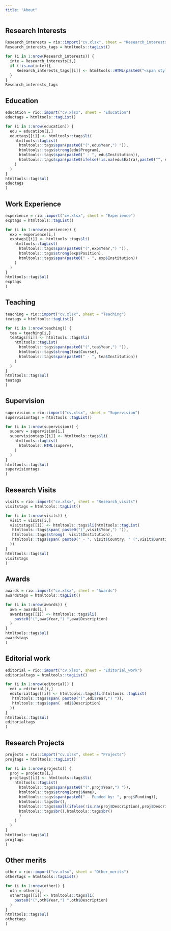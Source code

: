 ```yaml
---
title: "About"
---
```



## Research Interests

 
```r
Research_interests = rio::import("cv.xlsx", sheet = "Research_interests")
Research_interests_tags = htmltools::tagList()

for (i in 1:nrow(Research_interests)) {
  inte = Research_interests[i,]
  if (!is.na(inte)){
     Research_interests_tags[[i]] <- htmltools::HTML(paste0("<span style='margin-right: 2px;' class='badge rounded-pill bg-danger'>",inte,"</span>"))
  }
}
Research_interests_tags
```


## Education



```r
education = rio::import("cv.xlsx", sheet = "Education")
eductags = htmltools::tagList()

for (i in 1:nrow(education)) {
  edu = education[i,]
  eductags[[i]] <- htmltools::tags$li(
    htmltools::tagList(
      htmltools::tags$span(paste0("(",edu$Year,") ")),
      htmltools::tags$strong(edu$Program), 
      htmltools::tags$span(paste0(" - ", edu$Institution)),
      htmltools::tags$span(paste0(ifelse(!is.na(edu$Extra),paste0("", edu$Extra),"")))
    )
  )
}
htmltools::tags$ul(
eductags
)
```



 
## Work Experience


```r
experience = rio::import("cv.xlsx", sheet = "Experience")
exptags = htmltools::tagList()

for (i in 1:nrow(experience)) {
  exp = experience[i,]
  exptags[[i]] <- htmltools::tags$li(
    htmltools::tagList(
      htmltools::tags$span(paste0("(",exp$Year,") ")),
      htmltools::tags$strong(exp$Position), 
      htmltools::tags$span(paste0(" - ", exp$Institution)) 
    )
  )
}
htmltools::tags$ul(
exptags
)
```

## Teaching

```r
teaching = rio::import("cv.xlsx", sheet = "Teaching")
teatags = htmltools::tagList()

for (i in 1:nrow(teaching)) {
  tea = teaching[i,]
  teatags[[i]] <- htmltools::tags$li(
    htmltools::tagList(
      htmltools::tags$span(paste0("(",tea$Year,") ")),
      htmltools::tags$strong(tea$Course), 
      htmltools::tags$span(paste0(" - ", tea$Institution)) 
    )
  )
}
htmltools::tags$ul(
teatags
)
```

## Supervision


```r
supervision = rio::import("cv.xlsx", sheet = "Supervision")
supervisiontags = htmltools::tagList()

for (i in 1:nrow(supervision)) {
  superv = supervision[i,]
  supervisiontags[[i]] <- htmltools::tags$li(
    htmltools::tagList(
      htmltools::HTML(superv), 
    )
  )
}
htmltools::tags$ul(
supervisiontags
)
```


## Research Visits
```r
visits = rio::import("cv.xlsx", sheet = "Research_visits")
visitstags = htmltools::tagList()

for (i in 1:nrow(visits)) {
  visit = visits[i,]
  visitstags[[i]] <- htmltools::tags$li(htmltools::tagList(
   htmltools::tags$span( paste0("(",visit$Year,") ")),
   htmltools::tags$strong(  visit$Institution), 
   htmltools::tags$span( paste0(" - ", visit$Country, " (",visit$Duration,")"))
  ))
}
htmltools::tags$ul(
visitstags
)
```

## Awards

```r
awards = rio::import("cv.xlsx", sheet = "Awards")
awardstags = htmltools::tagList()

for (i in 1:nrow(awards)) {
  awa = awards[i,]
  awardstags[[i]] <- htmltools::tags$li(
    paste0("(",awa$Year,") ",awa$Description)
  )
}
htmltools::tags$ul(
awardstags
)
```

## Editorial work
```r
editorial = rio::import("cv.xlsx", sheet = "Editorial_work")
editorialtags = htmltools::tagList()

for (i in 1:nrow(editorial)) {
  edi = editorial[i,]
  editorialtags[[i]] <- htmltools::tags$li(htmltools::tagList(
   htmltools::tags$span( paste0("(",edi$Year,") ")),
   htmltools::tags$span(  edi$Description)
  ))
}
htmltools::tags$ul(
editorialtags
)
```


## Research Projects

```r
projects = rio::import("cv.xlsx", sheet = "Projects")
projtags = htmltools::tagList()

for (i in 1:nrow(projects)) {
  proj = projects[i,]
  projtags[[i]] <- htmltools::tags$li(
    htmltools::tagList(
      htmltools::tags$span(paste0("(",proj$Year,") ")),
      htmltools::tags$strong(proj$Name), 
      htmltools::tags$span(paste0(" - Funded by: ", proj$Funding)), 
      htmltools::tags$br(),
      htmltools::tags$small(ifelse(!is.na(proj$Description),proj$Description,""),
      htmltools::tags$br(),htmltools::tags$br()
      )
    )
  )
}
htmltools::tags$ul(
projtags
)
```

## Other merits

```r
other = rio::import("cv.xlsx", sheet = "Other_merits")
othertags = htmltools::tagList()

for (i in 1:nrow(other)) {
  oth = other[i,]
  othertags[[i]] <- htmltools::tags$li(
    paste0("(",oth$Year,") ",oth$Description)
  )
}
htmltools::tags$ul(
othertags
)
```
 

 
 

